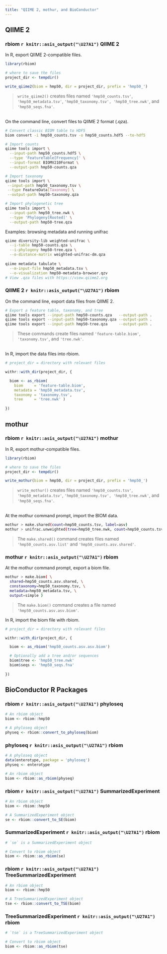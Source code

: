 ```yaml
---
title: "QIIME 2, mothur, and BioConductor"
---
```



## QIIME 2

### rbiom `r knitr::asis_output("\U27A1")` QIIME 2

In R, export QIIME 2-compatible files.

```r
library(rbiom)

# where to save the files
project_dir <- tempdir()

write_qiime2(biom = hmp50, dir = project_dir, prefix = 'hmp50_')
```
> `write_qiime2()` creates files named `'hmp50_counts.tsv'`, `'hmp50_metadata.tsv'`, `'hmp50_taxonomy.tsv', 'hmp50_tree.nwk'`, and `'hmp50_seqs.fna'`.

<br>
On the command line, convert files to QIIME 2 format (.qza).

```bash
# Convert classic BIOM table to HDF5
biom convert -i hmp50_counts.tsv -o hmp50_counts.hdf5 --to-hdf5

# Import counts
qiime tools import \
  --input-path hmp50_counts.hdf5 \
  --type 'FeatureTable[Frequency]' \
  --input-format BIOMV210Format \
  --output-path hmp50-counts.qza

# Import taxonomy
qiime tools import \
 --input-path hmp50_taxonomy.tsv \
 --type FeatureData[Taxonomy] \
 --output-path hmp50-taxonomy.qza

# Import phylogenetic tree
qiime tools import \
  --input-path hmp50_tree.nwk \
  --type 'Phylogeny[Rooted]' \
  --output-path hmp50-tree.qza
```

Examples: browsing metadata and running unifrac
```bash
qiime diversity-lib weighted-unifrac \
  --i-table hmp50-counts.qza \
  --i-phylogeny hmp50-tree.qza \
  --o-distance-matrix weighted-unifrac-dm.qza
  
qiime metadata tabulate \
  --m-input-file hmp50_metadata.tsv \
  --o-visualization hmp50-metadata-browser.qzv
# View .qza files with https://view.qiime2.org
```


### QIIME 2 `r knitr::asis_output("\U27A1")` rbiom

On the command line, export data files from QIIME 2.

```bash
# Export a feature table, taxonomy, and tree
qiime tools export --input-path hmp50-counts.qza   --output-path .
qiime tools export --input-path hmp50-taxonomy.qza --output-path .
qiime tools export --input-path hmp50-tree.qza     --output-path .
```
> These commands create files named `'feature-table.biom'`, `'taxonomy.tsv'`, and `'tree.nwk'`.

<br>
In R, import the data files into rbiom.

```r
# project_dir = directory with relevant files

withr::with_dir(project_dir, {

  biom <- as_rbiom(
    biom     = 'feature-table.biom', 
    metadata = 'hmp50_metadata.tsv', 
    taxonomy = 'taxonomy.tsv', 
    tree     = 'tree.nwk' )
  
})
```


## mothur

### rbiom `r knitr::asis_output("\U27A1")` mothur

In R, export mothur-compatible files.

```r
library(rbiom)

# where to save the files
project_dir <- tempdir()

write_mothur(biom = hmp50, dir = project_dir, prefix = 'hmp50_')
```
> `write_mothur()` creates files named `'hmp50_counts.tsv'`, `'hmp50_metadata.tsv'`, `'hmp50_taxonomy.tsv', 'hmp50_tree.nwk'`, and `'hmp50_seqs.fna'`.

<br>
At the mothur command prompt, import the BIOM data.

```bash
mothur > make.shared(count=hmp50_counts.tsv, label=asv)
mothur > unifrac.unweighted(tree=hmp50_tree.nwk, count=hmp50_counts.tsv)
```
> The `make.shared()` command creates files named `'hmp50_counts.asv.list'` and `'hmp50_counts.asv.shared'`.


### mothur `r knitr::asis_output("\U27A1")` rbiom

At the mothur command prompt, export a biom file.

```bash
mothur > make.biom( \
  shared=hmp50_counts.asv.shared, \
  constaxonomy=hmp50_taxonomy.tsv, \
  metadata=hmp50_metadata.tsv, \
  output=simple )
```

> The `make.biom()` command creates a file named `'hmp50_counts.asv.asv.biom'`.

In R, import the biom file with rbiom.

```r
# project_dir = directory with relevant files

withr::with_dir(project_dir, {

  biom <- as_rbiom('hmp50_counts.asv.asv.biom')

  # Optionally add a tree and/or sequences
  biom$tree <- 'hmp50_tree.nwk'
  biom$seqs <- 'hmp50_seqs.fna'
  
})
```


## BioConductor R Packages

### rbiom `r knitr::asis_output("\U27A1")` phyloseq

```r
# An rbiom object
biom <- rbiom::hmp50

# A phyloseq object
physeq <- rbiom::convert_to_phyloseq(biom)
```

### phyloseq `r knitr::asis_output("\U27A1")` rbiom

```r
# A phyloseq object
data(enterotype, package = 'phyloseq')
physeq <- enterotype

# An rbiom object
biom <- rbiom::as_rbiom(physeq)
```


### rbiom `r knitr::asis_output("\U27A1")` SummarizedExperiment

```r
# An rbiom object
biom <- rbiom::hmp50

# A SummarizedExperiment object
se <- rbiom::convert_to_SE(biom)
```

### SummarizedExperiment `r knitr::asis_output("\U27A1")` rbiom

```r
# `se` is a SummarizedExperiment object

# Convert to rbiom object
biom <- rbiom::as_rbiom(se)
```


### rbiom `r knitr::asis_output("\U27A1")` TreeSummarizedExperiment

```r
# An rbiom object
biom <- rbiom::hmp50

# A TreeSummarizedExperiment object
tse <- rbiom::convert_to_TSE(biom)
```

### TreeSummarizedExperiment `r knitr::asis_output("\U27A1")` rbiom

```r
# `tse` is a TreeSummarizedExperiment object

# Convert to rbiom object
biom <- rbiom::as_rbiom(tse)
```
